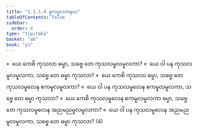 ```yaml
---
title: "1.1.1.4 မူလမူလကနယ"
tableOfContents: false
sidebar:
  order: 4
type: "tipitaka"
basket: "ab"
book: "y1"
---
```



<DynamicBreadcrumb />

<Division number="10" book="y1" e="ch" v="33" p="2">

<Paragraph number="20" book="y1">
»  ယေ ကေစိ ကုသလာ ဓမ္မာ, သဗ္ဗေ တေ ကုသလမူလမူလကာ?
</Paragraph>

<Paragraph number="21" book="y1">
«  ယေ ဝါ ပန ကုသလမူလမူလကာ, သဗ္ဗေ တေ ဓမ္မာ ကုသလာ?
</Paragraph>

</Division>
<Division number="11" book="y1" e="ch" v="33" p="2">

<Paragraph number="22" book="y1">
»  ယေ ကေစိ ကုသလာ ဓမ္မာ, သဗ္ဗေ တေ ကုသလမူလေန ဧကမူလမူလကာ?
</Paragraph>

<Paragraph number="23" book="y1">
«  ယေ ဝါ ပန ကုသလမူလေန ဧကမူလမူလကာ, သဗ္ဗေ တေ ဓမ္မာ ကုသလာ?
</Paragraph>

</Division>
<Division number="12" book="y1" e="ch" v="33" p="2">

<Paragraph number="24" book="y1">
»  ယေ ကေစိ ကုသလမူလေန ဧကမူလမူလကာ ဓမ္မာ, သဗ္ဗေ တေ ကုသလမူလေန အညမညမူလမူလကာ?
</Paragraph>

<Paragraph number="25" book="y1">
«  ယေ ဝါ ပန ကုသလမူလေန အညမညမူလမူလကာ, သဗ္ဗေ တေ ဓမ္မာ ကုသလာ? (4)
</Paragraph>
</Division>